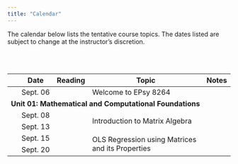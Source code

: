 ```yaml
---
title: "Calendar"
---
```



The calendar below lists the tentative course topics. The dates listed are subject to change at the instructor's discretion.

<br /><br />


<table class="table">

<thead>
<tr>
<th style="width:5%;text-align:center"></th>
<th style="width:10%;">Date</th>
<th style="width:10%;text-align:center">Reading</th>
<th style="width:65%;">Topic</th>
<th style="width:10%;text-align:center">Notes</th>
</tr>
</thead>



<tbody>


<tr>
<td align="center" style="vertical-align:middle;">&nbsp;</td>
<td>Sept. 06</td>
<td align="center" style="vertical-align:middle;">
  <a class="my-link" href="readings/01-welcome-to-8264.html"><span class="fa fa-book"></span></a>
</td>
<td>Welcome to EPsy 8264</td>
<td align="center" style="vertical-align:middle;">&nbsp;</td>
</tr>


<!-- Unit 01: MATHEMATICAL AND COMPUTATIONAL FOUNDATIONS -->

<tr>
<td colspan="5"><b>Unit 01: Mathematical and Computational Foundations</b></td>
</tr>

<tr>
<td align="center" style="vertical-align:middle;">&nbsp;</td>
<td>Sept. 08</td>
<td align="center" style="vertical-align:middle;" rowspan="2">
  <a class="my-link" href="readings/02-introduction-to-matrix-algebra.html"><span class="fa fa-book"></span></a>
</td>
<td style="vertical-align:middle;" rowspan="2">Introduction to Matrix Algebra</td>
<td align="center" style="vertical-align:middle;" rowspan="2">
  <a class = "my-link" href="worksheets/02-introduction-to-matrix-algebra.html"><span class="fas fa-link"></span></a>
</td>
</tr>

<tr>
<td align="center" style="vertical-align:middle;">&nbsp;</td>
<td>Sept. 13</td>
</tr>

<tr>
<td align="center" style="vertical-align:middle;">&nbsp;</td>
<td>Sept. 15</td>
<td align="center" style="vertical-align:middle;" rowspan="2">
  <a class="my-link" href="readings/03-ols.html"><span class="fa fa-book"></span></a>
</td>
<td style="vertical-align:middle;" rowspan="2">OLS Regression using Matrices and its Properties</td>
<td align="center" style="vertical-align:middle;" rowspan="2">
  <a class = "my-link" href="notes/03-ols-regression.html"><span class="fas fa-link"></span></a>
</td>
</tr>

<tr>
<td align="center" style="vertical-align:middle;">&nbsp;</td>
<td>Sept. 20</td>
</tr>


<!-- Unit 02: SIMULATION -->


<!-- <tr> -->
<!-- <td colspan="5"><b>Unit 02: Simulation</b></td> -->
<!-- </tr> -->

<!-- <tr> -->
<!-- <td align="center" style="vertical-align:middle;">&nbsp;</td> -->
<!-- <td>Sept. 22</td> -->
<!-- <td align="center" style="vertical-align:middle;" rowspan="3"> -->
<!--   <a class="my-link" href="readings/04-simulating-from-the-regression-model.html"><span class="fa fa-book"></span></a> -->
<!-- </td> -->
<!-- <td style="vertical-align:middle;" rowspan="3">Simulating from the Regression Model</td> -->
<!-- <td align="center" style="vertical-align:middle;" rowspan="3"> -->
<!--   <a class = "my-link" href="posts/2021-09-20-notes-simulating-from-the-regression-model"><span class="fas fa-link"></span></a> -->
<!-- </td> -->
<!-- </tr> -->

<!-- <tr> -->
<!-- <td align="center" style="vertical-align:middle;">&nbsp;</td> -->
<!-- <td>Sept. 27</td> -->
<!-- </tr> -->

<!-- <tr> -->
<!-- <td align="center" style="vertical-align:middle;">&nbsp;</td> -->
<!-- <td>Sept. 29</td> -->
<!-- </tr> -->


<!-- Unit 03: REGRESSION DIAGNOSTICS -->


<!-- <tr> -->
<!-- <td colspan="5"><b>Unit 03: Regression Diagnostics</b></td> -->
<!-- </tr> -->

<!-- <tr> -->
<!-- <td align="center" style="vertical-align:middle;">&nbsp;</td> -->
<!-- <td>Oct. 04</td> -->
<!-- <td align="center" style="vertical-align:middle;" rowspan="2"> -->
<!--   <a class="my-link" href="readings/05-regression-diagnostics.html"><span class="fa fa-book"></span></a> -->
<!-- </td> -->
<!-- <td style="vertical-align:middle;" rowspan="2">Regression Diagnostics</td> -->
<!-- <td align="center" style="vertical-align:middle;" rowspan="2"> -->
<!--   <a class = "my-link" href="posts/2021-09-27-notes-tools-for-dealing-with-heteroskedasticity"><span class="fas fa-link"></span></a> -->
<!-- </td> -->
<!-- </tr> -->

<!-- <tr> -->
<!-- <td align="center" style="vertical-align:middle;">&nbsp;</td> -->
<!-- <td>Oct. 06</td> -->
<!-- </tr> -->


   

<!-- Unit 03: HETEROSKEDASTICITY-->

<!-- <tr> -->
<!-- <td colspan="5"><b>Unit 04: Tools for Dealing with Heteroskedasticity</b></td> -->
<!-- </tr> -->

<!-- <tr> -->
<!-- <td align="center" style="vertical-align:middle;">&nbsp;</td> -->
<!-- <td>Oct. 11</td> -->
<!-- <td align="center" style="vertical-align:middle;"> -->
<!--   <a class="my-link" href="readings/06-variance-stabilizing-transformations.html"><span class="fa fa-book"></span></a> -->
<!-- </td> -->
<!-- <td style="vertical-align:middle;">Variance Stabilizing Transformations</td> -->
<!-- <td align="center" style="vertical-align:middle;"> -->
<!--   <a class = "my-link" href="posts/2021-09-27-notes-tools-for-dealing-with-heteroskedasticity"><span class="fas fa-link"></span></a> -->
<!-- </td> -->
<!-- </tr> -->

<!-- <tr> -->
<!-- <td align="center" style="vertical-align:middle;">&nbsp;</td> -->
<!-- <td>Oct. 13</td> -->
<!-- <td align="center" style="vertical-align:middle;"> -->
<!--   <a class="my-link" href="posts/2021-09-29-reading-wls-and-sandwich-estimation"><span class="fa fa-book"></span></a> -->
<!-- </td> -->
<!-- <td style="vertical-align:middle;">Weighted Least Squares (WLS) and Sandwich Estimation</td> -->
<!-- <td align="center" style="vertical-align:middle;"> -->
<!--   <a class = "my-link" href="posts/2021-09-27-notes-tools-for-dealing-with-heteroskedasticity"><span class="fas fa-link"></span></a> -->
<!-- </td> -->
<!-- </tr> -->


<!-- Unit 04: COLLINEARITY-->


<!-- <tr> -->
<!-- <td colspan="5"><b>Unit 05: Diagnosing Collinearity and Tools for Dealing with It</b></td> -->
<!-- </tr> -->

<!-- <tr> -->
<!-- <td align="center" style="vertical-align:middle;">&nbsp;</td> -->
<!-- <td>Oct. 18</td> -->
<!-- <td align="center" style="vertical-align:middle;"> -->
<!--   <a class="my-link" href="readings/07-diagnosing-collinearity.html"><span class="fa fa-book"></span></a> -->
<!-- </td> -->
<!-- <td style="vertical-align:middle;">Diagnosing Collinearity</td> -->
<!-- <td align="center" style="vertical-align:middle;"> -->
<!--   <a class = "my-link" href="posts/2021-09-30-notes-diagnosing-collinearity"><span class="fas fa-link"></span></a> -->
<!-- </td> -->
<!-- </tr> -->

<!-- <tr> -->
<!-- <td align="center" style="vertical-align:middle;">&nbsp;</td> -->
<!-- <td>Oct. 20</td> -->
<!-- <td align="center" style="vertical-align:middle;"> -->
<!--   <a class="my-link" href="readings/08-pca-via-spectral-decomposition.html"><span class="fa fa-book"></span></a> -->
<!-- </td> -->
<!-- <td style="vertical-align:middle;">Principal Components Analysis via Spectral Decomposition</td> -->
<!-- <td align="center" style="vertical-align:middle;"> -->
<!--   <a class = "my-link" href="posts/2021-10-04-notes-pca-via-spectral-decomposition"><span class="fas fa-link"></span></a> -->
<!-- </td> -->
<!-- </tr> -->

<!-- <tr> -->
<!-- <td align="center" style="vertical-align:middle;">&nbsp;</td> -->
<!-- <td>Oct. 25</td> -->
<!-- <td align="center" style="vertical-align:middle;"> -->
<!--   <a class="my-link" href="readings/09-pca-via-svd.html"><span class="fa fa-book"></span></a> -->
<!-- </td> -->
<!-- <td style="vertical-align:middle;">Principal Components Analysis via Singular Value Decomposition</td> -->
<!-- <td align="center" style="vertical-align:middle;"> -->
<!--   <a class = "my-link" href="posts/2021-10-05-notes-pca-via-svd"><span class="fas fa-link"></span></a> -->
<!-- </td> -->
<!-- </tr> -->

<!-- <tr> -->
<!-- <td align="center" style="vertical-align:middle;">&nbsp;</td> -->
<!-- <td>Oct. 27</td> -->
<!-- <td align="center" style="vertical-align:middle;"></td> -->
<!-- <td style="vertical-align:middle;">NO CLASS: Mental Health Day</td> -->
<!-- <td align="center" style="vertical-align:middle;"></td> -->
<!-- </tr> -->

<!-- <tr> -->
<!-- <td align="center" style="vertical-align:middle;">&nbsp;</td> -->
<!-- <td>Nov. 01</td> -->
<!-- <td align="center" style="vertical-align:middle;"></td> -->
<!-- <td style="vertical-align:middle;">SVD using Different Inputs</td> -->
<!-- <td align="center" style="vertical-align:middle;"></td> -->
<!-- </tr> -->

<!-- <tr> -->
<!-- <td align="center" style="vertical-align:middle;">&nbsp;</td> -->
<!-- <td>Nov. 03</td> -->
<!-- <td align="center" style="vertical-align:middle;" rowspan="2"> -->
<!--   <a class="my-link" href="readings/10-biased-estimation-ridge-regression.html"><span class="fa fa-book"></span></a> -->
<!-- </td> -->
<!-- <td style="vertical-align:middle;" rowspan="2">Biased Estimation: Ridge Regression</td> -->
<!-- <td align="center" style="vertical-align:middle;" rowspan="2"> -->
<!--   <a class = "my-link" href="posts/2021-10-20-notes-biased-estimation-ridge-regression"><span class="fas fa-link"></span></a> -->
<!-- </td> -->
<!-- </tr> -->

<!-- <tr> -->
<!-- <td align="center" style="vertical-align:middle;">&nbsp;</td> -->
<!-- <td>Nov. 08</td> -->
<!-- </tr> -->


<!-- Unit 05: MODEL SELECTION -->


<!-- <tr> -->
<!-- <td colspan="5"><b>Unit 05: Model Selection</b></td> -->
<!-- </tr> -->

<!-- <tr> -->
<!-- <td align="center" style="vertical-align:middle;">&nbsp;</td> -->
<!-- <td>Nov. 10</td> -->
<!-- <td align="center" style="vertical-align:middle;"></td> -->
<!-- <td style="vertical-align:middle;">Model Selection Activity</td> -->
<!-- <td align="center" style="vertical-align:middle;"> -->
<!--   <a class = "my-link" href="worksheets/13-model-selection.html"><span class="fas fa-link"></span></a> -->
<!-- </td> -->
<!-- </tr> -->


<!-- <tr> -->
<!-- <td align="center" style="vertical-align:middle;">&nbsp;</td> -->
<!-- <td>Nov. 15</td> -->
<!-- <td align="center" style="vertical-align:middle;" rowspan="2"> -->
<!--   <a class="my-link" href="readings/11-model-selection.html"><span class="fa fa-book"></span></a> -->
<!-- </td> -->
<!-- <td style="vertical-align:middle;" rowspan="2">Model Selection: The 'Vintage' Methods</td> -->
<!-- <td align="center" style="vertical-align:middle;" rowspan="2"> -->
<!--   <a class = "my-link" href="handouts/2021-10-26-notes-model-selection.pdf"><span class="fas fa-link"></span></a> -->
<!-- </td> -->
<!-- </tr> -->

<!-- <tr> -->
<!-- <td align="center" style="vertical-align:middle;">&nbsp;</td> -->
<!-- <td>Nov. 17</td> -->
<!-- </tr> -->


<!-- <tr> -->
<!-- <td align="center" style="vertical-align:middle;">&nbsp;</td> -->
<!-- <td>Nov. 22</td> -->
<!-- <td align="center" style="vertical-align:middle;"> -->
<!--   <a class="my-link" href="readings/12-cross-validation.html"><span class="fa fa-book"></span></a> -->
<!-- </td> -->
<!-- <td style="vertical-align:middle;">Model Selection: Cross-Validation Methods</td> -->
<!-- <td align="center" style="vertical-align:middle;"> -->
<!--   <a class = "my-link" href="posts/2021-11-18-notes-cross-validation"><span class="fas fa-link"></span></a> -->
<!-- </td> -->
<!-- </tr> -->

<!-- <tr> -->
<!-- <td align="center" style="vertical-align:middle;">&nbsp;</td> -->
<!-- <td>Nov. 24</td> -->
<!-- <td align="center" style="vertical-align:middle;"></td> -->
<!-- <td style="vertical-align:middle;">NO CLASS --- Thanksgiving Break</td> -->
<!-- <td align="center" style="vertical-align:middle;"></td> -->
<!-- </tr> -->



<!-- <tr> -->
<!-- <td align="center" style="vertical-align:middle;">&nbsp;</td> -->
<!-- <td>Nov. 29</td> -->
<!-- <td align="center" style="vertical-align:middle;"> -->
<!--   <a class="my-link" href="readings/12-cross-validation.html"><span class="fa fa-book"></span></a> -->
<!-- </td> -->
<!-- <td style="vertical-align:middle;">Model Selection: Cross-Validation Methods</td> -->
<!-- <td align="center" style="vertical-align:middle;"> -->
<!--   <a class = "my-link" href="posts/2021-11-18-notes-cross-validation"><span class="fas fa-link"></span></a> -->
<!-- </td> -->
<!-- </tr> -->


<!-- Unit 06:PATH ANALYSIS -->

<!-- <tr> -->
<!-- <td colspan="5"><b>Unit 06: Path Analysis</b></td> -->
<!-- </tr> -->

<!-- <tr> -->
<!-- <td align="center" style="vertical-align:middle;">&nbsp;</td> -->
<!-- <td>Dec. 01</td> -->
<!-- <td align="center" style="vertical-align:middle;"> -->
<!--   <a class="my-link" href="readings/13-regression-from-summary-measures.html"><span class="fa fa-book"></span></a> -->
<!-- </td> -->
<!-- <td style="vertical-align:middle;">Regression from Summary Measures</td> -->
<!-- <td align="center" style="vertical-align:middle;"> -->
<!--   <a class = "my-link" href="posts/2021-11-22-notes-regression-from-summary-measures"><span class="fas fa-link"></span></a> -->
<!-- </td> -->
<!-- </tr> -->

<!-- <tr> -->
<!-- <td align="center" style="vertical-align:middle;">&nbsp;</td> -->
<!-- <td>Dec. 06</td> -->
<!-- <td align="center" style="vertical-align:middle;" rowspan="2"></td> -->
<!-- <td style="vertical-align:middle;" rowspan="2">Path Analysis</td> -->
<!-- <td align="center" style="vertical-align:middle;" rowspan="2"> -->
<!--   <a class = "my-link" href="posts/2021-12-08-notes-path-models"><span class="fas fa-link"></span></a> -->
<!-- </td> -->
<!-- </tr> -->

<!-- <tr> -->
<!-- <td align="center" style="vertical-align:middle;">&nbsp;</td> -->
<!-- <td>Dec. 08</td> -->
<!-- </tr> -->

<!-- <tr> -->
<!-- <td align="center" style="vertical-align:middle;">&nbsp;</td> -->
<!-- <td>Dec. 13</td> -->
<!-- <td align="center" style="vertical-align:middle;"></td> -->
<!-- <td style="vertical-align:middle;">NO CLASS</td> -->
<!-- <td align="center" style="vertical-align:middle;"></td> -->
<!-- </tr> -->

</tbody>
</table>






